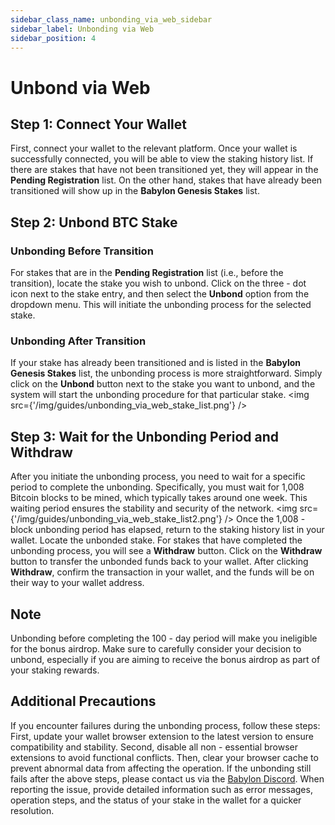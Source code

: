 ```yaml
---
sidebar_class_name: unbonding_via_web_sidebar
sidebar_label: Unbonding via Web
sidebar_position: 4
---
```

# Unbond via Web

## Step 1: Connect Your Wallet
First, connect your wallet to the relevant platform. Once your wallet is successfully connected, you will be able to view the staking history list. If there are stakes that have not been transitioned yet, they will appear in the **Pending Registration** list. On the other hand, stakes that have already been transitioned will show up in the **Babylon Genesis Stakes** list.

## Step 2: Unbond BTC Stake
### Unbonding Before Transition
For stakes that are in the **Pending Registration** list (i.e., before the transition), locate the stake you wish to unbond. Click on the three - dot icon next to the stake entry, and then select the **Unbond** option from the dropdown menu. This will initiate the unbonding process for the selected stake.

### Unbonding After Transition
If your stake has already been transitioned and is listed in the **Babylon Genesis Stakes** list, the unbonding process is more straightforward. Simply click on the **Unbond** button next to the stake you want to unbond, and the system will start the unbonding procedure for that particular stake.
<img src={'/img/guides/unbonding_via_web_stake_list.png'} />

## Step 3: Wait for the Unbonding Period and Withdraw
After you initiate the unbonding process, you need to wait for a specific period to complete the unbonding. Specifically, you must wait for 1,008 Bitcoin blocks to be mined, which typically takes around one week. This waiting period ensures the stability and security of the network.
<img src={'/img/guides/unbonding_via_web_stake_list2.png'} />
Once the 1,008 - block unbonding period has elapsed, return to the staking history list in your wallet. Locate the unbonded stake. For stakes that have completed the unbonding process, you will see a **Withdraw** button. Click on the **Withdraw** button to transfer the unbonded funds back to your wallet. After clicking **Withdraw**, confirm the transaction in your wallet, and the funds will be on their way to your wallet address.

## Note
Unbonding before completing the 100 - day period will make you ineligible for the bonus airdrop. Make sure to carefully consider your decision to unbond, especially if you are aiming to receive the bonus airdrop as part of your staking rewards.

## Additional Precautions
If you encounter failures during the unbonding process, follow these steps:
First, update your wallet browser extension to the latest version to ensure compatibility and stability. Second, disable all non - essential browser extensions to avoid functional conflicts. Then, clear your browser cache to prevent abnormal data from affecting the operation.
If the unbonding still fails after the above steps, please contact us via the [Babylon Discord](https://discord.com/channels/1046686458070700112/1257918935848849460). When reporting the issue, provide detailed information such as error messages, operation steps, and the status of your stake in the wallet for a quicker resolution.